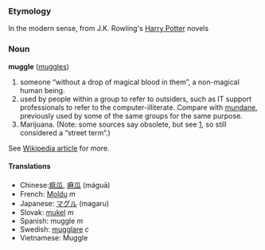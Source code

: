 === Etymology ===

In the modern sense, from J.K. Rowling's [[Harry Potter]] novels

=== Noun ===
'''muggle''' ([[muggles]])

# someone &ldquo;without a drop of magical blood in them&rdquo;, a non-magical human being.
# used by people within a group to refer to outsiders, such as IT support professionals to refer to the computer-illiterate.  Compare with [[mundane]], previously used by some of the same groups for the same purpose.
# Marijuana.  (Note: some sources say obsolete, but see [http://www.whitehousedrugpolicy.gov/streetterms/ByAlpha.asp?strTerm=M], so still considered a &ldquo;street term&rdquo;.)

See [[w:Muggle|Wikipedia article]] for more.

==== Translations ====
*Chinese:[[痲瓜]], [[痳瓜]] (máguā)
*French: [[Moldu]] ''m''<!-- always capitalised -->
*Japanese: [[マグル]] (magaru)
*Slovak: [[mukel]] ''m''
*Spanish: muggle ''m''
*Swedish: [[mugglare]] ''c''
*Vietnamese: Muggle